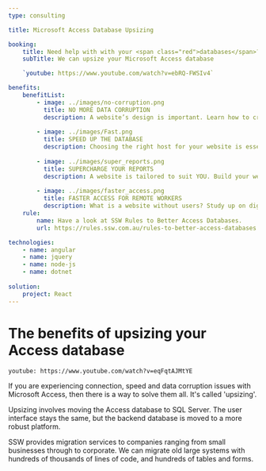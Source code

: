 ```yaml
---
type: consulting

title: Microsoft Access Database Upsizing

booking:
    title: Need help with with your <span class="red">databases</span>?
    subTitle: We can upsize your Microsoft Access database

    `youtube: https://www.youtube.com/watch?v=ebRQ-FWSIv4`

benefits:
    benefitList:
        - image: ../images/no-corruption.png
          title: NO MORE DATA CORRUPTION
          description: A website’s design is important. Learn how to create the most effective design for YOUR website.
        
        - image: ../images/Fast.png
          title: SPEED UP THE DATABASE
          description: Choosing the right host for your website is essential. Read up on suggestions for choosing an affordable, yet reliable host.
        
        - image: ../images/super_reports.png
          title: SUPERCHARGE YOUR REPORTS
          description: A website is tailored to suit YOU. Build your website the way that best works for your understanding and skillset.
        
        - image: ../images/faster_access.png
          title: FASTER ACCESS FOR REMOTE WORKERS
          description: What is a website without users? Study up on digital strategies and learn how to measure success with analytics.
    rule:
        name: Have a look at SSW Rules to Better Access Databases.
        url: https://rules.ssw.com.au/rules-to-better-access-databases

technologies:
    - name: angular
    - name: jquery
    - name: node-js
    - name: dotnet 
    
solution:
    project: React
---
```


# The benefits of **upsizing your Access database**

`youtube: https://www.youtube.com/watch?v=eqFqtAJMtYE`

If you are experiencing connection, speed and data corruption issues with Microsoft Access, then there is a way to solve them all. It's called 'upsizing'.

Upsizing involves moving the Access database to SQL Server. The user interface stays the same, but the backend database is moved to a more robust platform.

SSW provides migration services to companies ranging from small businesses through to corporate. We can migrate old large systems with hundreds of thousands of lines of code, and hundreds of tables and forms.